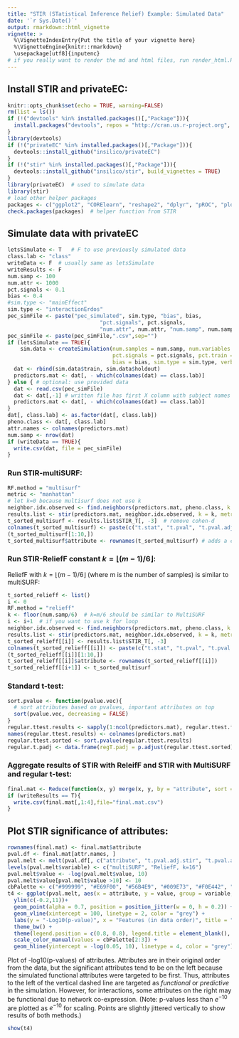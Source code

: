 ---
title: "STIR (STatistical Inference Relief) Example: Simulated Data"
date: '`r Sys.Date()`'
output: rmarkdown::html_vignette
vignette: >
  %\VignetteIndexEntry{Put the title of your vignette here}
  %\VignetteEngine{knitr::rmarkdown}
  \usepackage[utf8]{inputenc}
# if you really want to render the md and html files, run render_html.R
---

## Install STIR and privateEC: 

```{r results='hide', message=FALSE, warning=FALSE}
knitr::opts_chunk$set(echo = TRUE, warning=FALSE)
rm(list = ls())
if (!("devtools" %in% installed.packages()[,"Package"])){
  install.packages("devtools", repos = "http://cran.us.r-project.org", dependencies = TRUE)
}
library(devtools)
if (!("privateEC" %in% installed.packages()[,"Package"])){
  devtools::install_github("insilico/privateEC")
}
if (!("stir" %in% installed.packages()[,"Package"])){
  devtools::install_github("insilico/stir", build_vignettes = TRUE)
}
library(privateEC)  # used to simulate data
library(stir)
# load other helper packages
packages <- c("ggplot2", "CORElearn", "reshape2", "dplyr", "pROC", "plotROC")
check.packages(packages)  # helper function from STIR
```

## Simulate data with privateEC 
```{r simulate, echo=T, results='hide'}
letsSimulate <- T   # F to use previously simulated data
class.lab <- "class"
writeData <- F  # usually same as letsSimulate
writeResults <- F
num.samp <- 100
num.attr <- 1000
pct.signals <- 0.1
bias <- 0.4
#sim.type <- "mainEffect"
sim.type <- "interactionErdos"
pec_simFile <- paste("pec_simulated", sim.type, "bias", bias, 
                             "pct.signals", pct.signals,
                             "num.attr", num.attr, "num.samp", num.samp, sep = "_")
pec_simFile <- paste(pec_simFile,".csv",sep="")
if (letsSimulate == TRUE){
    sim.data <- createSimulation(num.samples = num.samp, num.variables = num.attr,
                                 pct.signals = pct.signals, pct.train = 1/2, pct.holdout = 1/2, 
                                 bias = bias, sim.type = sim.type, verbose = FALSE)
  dat <- rbind(sim.data$train, sim.data$holdout)
  predictors.mat <- dat[, - which(colnames(dat) == class.lab)]
} else { # optional: use provided data
  dat <- read.csv(pec_simFile)
  dat <- dat[,-1] # written file has first X column with subject names
  predictors.mat <- dat[, - which(colnames(dat) == class.lab)]
}
dat[, class.lab] <- as.factor(dat[, class.lab]) 
pheno.class <- dat[, class.lab]
attr.names <- colnames(predictors.mat)
num.samp <- nrow(dat)
if (writeData == TRUE){
  write.csv(dat, file = pec_simFile)
}
```

### Run STIR-multiSURF:

```{r}
RF.method = "multisurf"
metric <- "manhattan"
# let k=0 because multisurf does not use k
neighbor.idx.observed <- find.neighbors(predictors.mat, pheno.class, k = 0, method = RF.method)
results.list <- stir(predictors.mat, neighbor.idx.observed, k = k, metric = metric, method = RF.method)
t_sorted_multisurf <- results.list$STIR_T[, -3]  # remove cohen-d
colnames(t_sorted_multisurf) <- paste(c("t.stat", "t.pval", "t.pval.adj"), "stir", sep=".")
(t_sorted_multisurf[1:10,])
t_sorted_multisurf$attribute <- rownames(t_sorted_multisurf) # adds a column for merge
```

### Run STIR-ReliefF constant $k=\lfloor(m-1)/6\rfloor$:
ReliefF with $k=\lfloor(m-1)/6\rfloor$ (where m is the number of samples) is similar to multiSURF:

```{r}
t_sorted_relieff <- list()
i <- 0
RF.method = "relieff"
k <- floor(num.samp/6)  # k=m/6 should be similar to MultiSURF
i <- i+1  # if you want to use k for loop
neighbor.idx.observed <- find.neighbors(predictors.mat, pheno.class, k = k, method = RF.method)
results.list <- stir(predictors.mat, neighbor.idx.observed, k = k, metric = metric, method = RF.method)
t_sorted_relieff[[i]] <- results.list$STIR_T[, -3]
colnames(t_sorted_relieff[[i]]) <- paste(c("t.stat", "t.pval", "t.pval.adj"), k, sep=".")
(t_sorted_relieff[[i]][1:10,])
t_sorted_relieff[[i]]$attribute <- rownames(t_sorted_relieff[[i]])
t_sorted_relieff[[i+1]] <- t_sorted_multisurf
```

### Standard t-test:

```{r}
sort.pvalue <- function(pvalue.vec){
  # sort attributes based on pvalues, important attributes on top
  sort(pvalue.vec, decreasing = FALSE)
}
regular.ttest.results <- sapply(1:ncol(predictors.mat), regular.ttest.fn, dat = dat)
names(regular.ttest.results) <- colnames(predictors.mat)
regular.ttest.sorted <- sort.pvalue(regular.ttest.results)
regular.t.padj <- data.frame(regT.padj = p.adjust(regular.ttest.sorted))
```

### Aggregate results of STIR with ReleifF and STIR with MultiSURF and regular t-test:

```{r}
final.mat <- Reduce(function(x, y) merge(x, y, by = "attribute", sort = F), t_sorted_relieff)
if (writeResults == T){
  write.csv(final.mat[,1:4],file="final.mat.csv")
}
```

## Plot STIR significance of attributes:

```{r}
rownames(final.mat) <- final.mat$attribute
pval.df <- final.mat[attr.names, ]
pval.melt <- melt(pval.df[, c("attribute", "t.pval.adj.stir", "t.pval.adj.16")], id.vars = 1)
levels(pval.melt$variable) <- c("multiSURF", "ReliefF, k=16")
pval.melt$value <- -log(pval.melt$value, 10)
pval.melt$value[pval.melt$value >10] <- 10
cbPalette <- c("#999999", "#E69F00", "#56B4E9", "#009E73", "#F0E442", "#0072B2", "#D55E00", "#CC79A7")
t4 <- ggplot(pval.melt, aes(x = attribute, y = value, group = variable, color = variable)) + 
  ylim(c(-0.2,11))+
  geom_point(alpha = 0.7, position = position_jitter(w = 0, h = 0.2)) + 
  geom_vline(xintercept = 100, linetype = 2, color = "grey") + 
  labs(y = "-Log10(p-value)", x = "Features (in data order)", title = "Significance of attributes") + 
  theme_bw() +
  theme(legend.position = c(0.8, 0.8), legend.title = element_blank(), axis.text.x=element_blank()) + 
  scale_color_manual(values = cbPalette[2:3]) +
  geom_hline(yintercept = -log(0.05, 10), linetype = 4, color = "grey") 
```

Plot of -log10(p-values) of attributes. Attributes are in their original order from the data, but the significant attributes tend to be on the left because the simulated functional attributes were targeted to be first. Thus, attributes to the left of the vertical dashed line are targeted as *functional* or *predictive* in the simulation. However, for interactions, some attributes on the right may be functional due to network co-expression.
(Note: p-values less than $e^{-10}$ are plotted as $e^{-10}$ for scaling. Points are slightly jittered vertically to show results of both methods.)

```{r}
show(t4)
```
